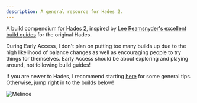 ```yaml
---
description: A general resource for Hades 2.
---
```



A build compendium for Hades 2, inspired by
[Lee Reamsnyder's excellent build guides](https://www.leereamsnyder.com/hades-build-guide)
for the original Hades.

<Callout>
  During Early Access, I don't plan on putting too many builds up due to the
  high likelihood of balance changes as well as encouraging people to try things
  for themselves. Early Access should be about exploring and playing around, not
  following build guides!
</Callout>

If you are newer to Hades, I recommend starting [here](/builds#general-tips) for some general tips.
Otherwise, jump right in to the builds below!

<Cards>
  <Card title="Witch's Staff" href="/weapons/witchs-staff/builds" />
  <Card title="Sister Blades" href="/weapons/sister-blades/builds" />
  <Card title="Umbral Flames" href="/weapons/umbral-flames/builds" />
  <Card title="Moonstone Axe" href="/weapons/moonstone-axe/builds" />
  <Card title="Argent Skull" href="/weapons/argent-skull/builds" />
</Cards>

![Melinoe](/images/melinoe-splash.png)
